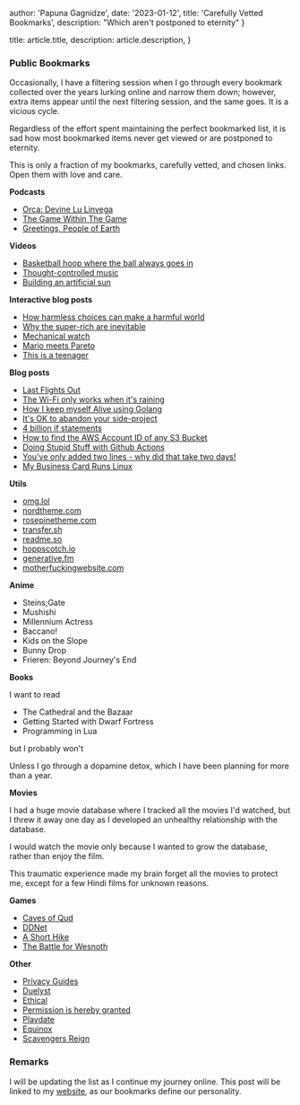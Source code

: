 
  author: 'Papuna Gagnidze',
  date: '2023-01-12',
  title: 'Carefully Vetted Bookmarks',
  description: "Which aren't postponed to eternity"
}

  title: article.title,
  description: article.description,
}


### Public Bookmarks

Occasionally, I have a filtering session when I go through every bookmark collected over the years lurking online and narrow them down; however, extra items appear until the next filtering session, and the same goes. It is a vicious cycle.

Regardless of the effort spent maintaining the perfect bookmarked list, it is sad how most bookmarked items never get viewed or are postponed to eternity.

This is only a fraction of my bookmarks, carefully vetted, and chosen links. Open them with love and care.

**Podcasts**

* [Orca: Devine Lu Linvega](https://futureofcoding.org/episodes/045)
* [The Game Within The Game](https://33voices.com/interviews/the-game-within-the-game/)
* [Greetings, People of Earth](https://www.thisamericanlife.org/803/greetings-people-of-earth)

**Videos**

* [Basketball hoop where the ball always goes in](https://youtu.be/vtN4tkvcBMA)
* [Thought-controlled music](https://youtu.be/qSKBtEBRWi4)
* [Building an artificial sun](https://youtu.be/6bqBsHSwPgw)

**Interactive blog posts**

* [How harmless choices can make a harmful world](https://ncase.me/polygons/)
* [Why the super-rich are inevitable](https://pudding.cool/2022/12/yard-sale/)
* [Mechanical watch](https://ciechanow.ski/mechanical-watch/)
* [Mario meets Pareto](https://www.mayerowitz.io/blog/mario-meets-pareto)
* [This is a teenager](https://pudding.cool/2024/03/teenagers/)

**Blog posts**

* [Last Flights Out](https://brr.fyi/posts/last-flight-out)
* [The Wi-Fi only works when it's raining](https://predr.ag/blog/wifi-only-works-when-its-raining/)
* [How I keep myself Alive using Golang](https://www.bytesizego.com/blog/keeping-alive-with-go)
* [It's OK to abandon your side-project](https://robbowen.digital/wrote-about/abandoned-side-projects/)
* [4 billion if statements](https://andreasjhkarlsson.github.io//jekyll/update/2023/12/27/4-billion-if-statements.html)
* [How to find the AWS Account ID of any S3 Bucket](https://tracebit.com/blog/2024/02/finding-aws-account-id-of-any-s3-bucket/)
* [Doing Stupid Stuff with Github Actions](https://devopsdirective.com/posts/2020/07/stupid-github-actions/)
* [You've only added two lines - why did that take two days!](https://www.mrlacey.com/2020/07/youve-only-added-two-lines-why-did-that.html)
* [My Business Card Runs Linux](https://www.thirtythreeforty.net/posts/2019/12/my-business-card-runs-linux/)

**Utils**

* [omg.lol](https://home.omg.lol/)
* [nordtheme.com](https://www.nordtheme.com/)
* [rosepinetheme.com](https://rosepinetheme.com/)
* [transfer.sh](https://transfer.sh/)
* [readme.so](https://readme.so/)
* [hoppscotch.io](https://hoppscotch.io/)
* [generative.fm](https://generative.fm/)
* [motherfuckingwebsite.com](https://motherfuckingwebsite.com)

**Anime**

* Steins;Gate
* Mushishi
* Millennium Actress
* Baccano!
* Kids on the Slope
* Bunny Drop
* Frieren: Beyond Journey's End

**Books**

I want to read

* The Cathedral and the Bazaar
* Getting Started with Dwarf Fortress
* Programming in Lua

but I probably won't

Unless I go through a dopamine detox, which I have been planning for more than a year.

**Movies**

I had a huge movie database where I tracked all the movies I'd watched, but I threw it away one day as I developed an unhealthy relationship with the database.

I would watch the movie only because I wanted to grow the database, rather than enjoy the film.

This traumatic experience made my brain forget all the movies to protect me, except for a few Hindi films for unknown reasons.

**Games**

* [Caves of Qud](https://www.cavesofqud.com/)
* [DDNet](https://ddnet.org/)
* [A Short Hike](https://ashorthike.com/)
* [The Battle for Wesnoth](https://www.wesnoth.org/)

**Other**

* [Privacy Guides](https://www.privacyguides.org/)
* [Duelyst](https://github.com/open-duelyst/duelyst)
* [Ethical](https://ethical.net/)
* [Permission is hereby granted](https://suno.com/song/da6d4a83-1001-4694-8c28-648a6e8bad0a)
* [Playdate](https://play.date/)
* [Equinox](https://equinox.space/)
* [Scavengers Reign](https://www.reddit.com/r/ScavengersReign/)

### Remarks

I will be updating the list as I continue my journey online. This post will be linked to my [website](https://papu.omg.lol/), as our bookmarks define our personality.